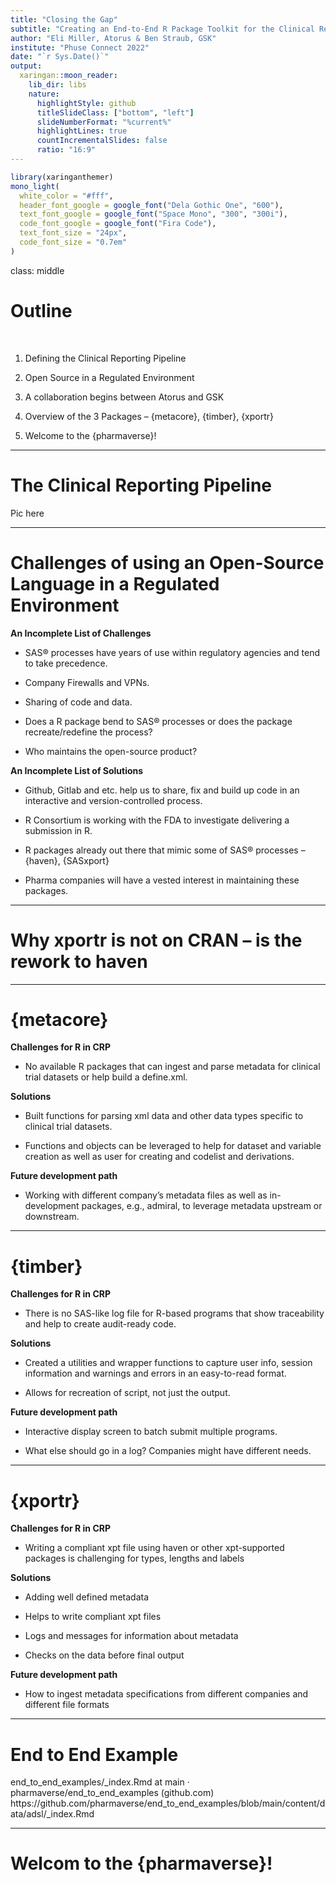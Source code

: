 ```yaml
---
title: "Closing the Gap"
subtitle: "Creating an End-to-End R Package Toolkit for the Clinical Reporting Pipeline"
author: "Eli Miller, Atorus & Ben Straub, GSK"
institute: "Phuse Connect 2022"
date: "`r Sys.Date()`"
output:
  xaringan::moon_reader:
    lib_dir: libs
    nature:
      highlightStyle: github
      titleSlideClass: ["bottom", "left"]
      slideNumberFormat: "%current%"
      highlightLines: true
      countIncrementalSlides: false
      ratio: "16:9"
---
```


```r
library(xaringanthemer)
mono_light(
  white_color = "#fff",
  header_font_google = google_font("Dela Gothic One", "600"),
  text_font_google = google_font("Space Mono", "300", "300i"),
  code_font_google = google_font("Fira Code"),
  text_font_size = "24px",
  code_font_size = "0.7em"
)
```

class: middle

# Outline

<br>

1. Defining the Clinical Reporting Pipeline

2. Open Source in a Regulated Environment

3. A collaboration begins between Atorus and GSK

4. Overview of the 3 Packages – {metacore}, {timber}, {xportr}

5. Welcome to the {pharmaverse}!

---

# The Clinical Reporting Pipeline


Pic here

---

# Challenges of using an Open-Source Language in a Regulated Environment

**An Incomplete List of Challenges** 

- SAS® processes have years of use within regulatory agencies and tend to take precedence.   

- Company Firewalls and VPNs.  

- Sharing of code and data. 

- Does a R package bend to SAS® processes or does the package recreate/redefine the process?

- Who maintains the open-source product?

**An Incomplete List of Solutions**

- Github, Gitlab and etc. help us to share, fix and build up code in an interactive and version-controlled process.

- R Consortium is working with the FDA to investigate delivering a submission in R.

- R packages already out there that mimic some of SAS® processes – {haven}, {SASxport}

- Pharma companies will have a vested interest in maintaining these packages.

---

# Why xportr is not on CRAN – is the rework to haven

---

# {metacore}

**Challenges for R in CRP**

- No available R packages that can ingest and parse metadata for clinical trial datasets or help build a define.xml.

**Solutions**

- Built functions for parsing xml data and other data types specific to clinical trial datasets.

- Functions and objects can be leveraged to help for dataset and variable creation as well as user for creating and codelist and derivations.

**Future development path**

- Working with different company's metadata files as well as in-development packages, e.g., admiral, to leverage metadata upstream or downstream.

---

# {timber}

**Challenges for R in CRP**

- There is no SAS-like log file for R-based programs that show traceability and help to create audit-ready code.

**Solutions**

- Created a utilities and wrapper functions to capture user info, session information and warnings and errors in an easy-to-read format.

- Allows for recreation of script, not just the output.

**Future development path**

- Interactive display screen to batch submit multiple programs.

- What else should go in a log?  Companies might have different needs.

---

# {xportr}

**Challenges for R in CRP**

- Writing a compliant xpt file using haven or other xpt-supported packages is challenging for types, lengths and labels

**Solutions**

- Adding well defined metadata

- Helps to write compliant xpt files

- Logs and messages for information about metadata

- Checks on the data before final output

**Future development path**

- How to ingest metadata specifications from different companies and different file formats

---

# End to End Example

end_to_end_examples/_index.Rmd at main · pharmaverse/end_to_end_examples (github.com)
https://github.com/pharmaverse/end_to_end_examples/blob/main/content/data/adsl/_index.Rmd

---

# Welcom to the {pharmaverse}!



